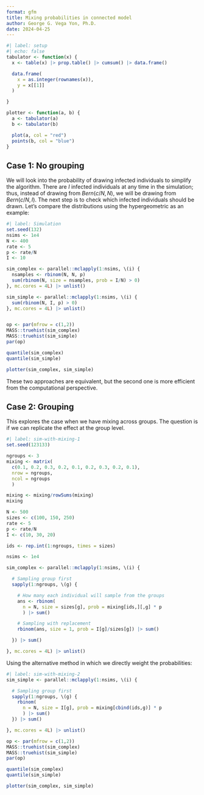 ```yaml
---
format: gfm
title: Mixing probabilities in connected model
author: George G. Vega Yon, Ph.D.
date: 2024-04-25
---
```


```r
#| label: setup
#| echo: false
tabulator <- function(x) {
  x <- table(x) |> prop.table() |> cumsum() |> data.frame()

  data.frame(
    x = as.integer(rownames(x)),
    y = x[[1]]
  )

}

plotter <- function(a, b) {
  a <- tabulator(a)
  b <- tabulator(b)

  plot(a, col = "red")
  points(b, col = "blue")
}
```

## Case 1: No grouping

We will look into the probability of drawing infected individuals to simplify the algorithm. There are $I$ infected individuals at any time in the simulation; thus, instead of drawing from $Bern(c/N, N)$, we will be drawing from $Bern(c/N, I)$. The next step is to check which infected individuals should be drawn. Let's compare the distributions using the hypergeometric as an example:


```r
#| label: Simulation
set.seed(132)
nsims <- 1e4
N <- 400
rate <- 5
p <- rate/N
I <- 10

sim_complex <- parallel::mclapply(1:nsims, \(i) {
  nsamples <- rbinom(N, N, p)
  sum(rbinom(N, size = nsamples, prob = I/N) > 0)
}, mc.cores = 4L) |> unlist()

sim_simple <- parallel::mclapply(1:nsims, \(i) {
  sum(rbinom(N, I, p) > 0)
}, mc.cores = 4L) |> unlist()


op <- par(mfrow = c(1,2))
MASS::truehist(sim_complex)
MASS::truehist(sim_simple)
par(op)

quantile(sim_complex)
quantile(sim_simple)

plotter(sim_complex, sim_simple)
```

These two approaches are equivalent, but the second one is more efficient from the computational perspective.

## Case 2: Grouping

This explores the case when we have mixing across groups. The question is if we can replicate the effect at the group level.

```r
#| label: sim-with-mixing-1
set.seed(123133)

ngroups <- 3
mixing <- matrix(
  c(0.1, 0.2, 0.3, 0.2, 0.1, 0.2, 0.3, 0.2, 0.1),
  nrow = ngroups,
  ncol = ngroups
  )

mixing <- mixing/rowSums(mixing)
mixing

N <- 500
sizes <- c(100, 150, 250)
rate <- 5
p <- rate/N
I <- c(10, 30, 20)

ids <- rep.int(1:ngroups, times = sizes)

nsims <- 1e4

sim_complex <- parallel::mclapply(1:nsims, \(i) {

  # Sampling group first
  sapply(1:ngroups, \(g) {

    # How many each individual will sample from the groups
    ans <- rbinom(
      n = N, size = sizes[g], prob = mixing[ids,][,g] * p
      ) |> sum()

    # Sampling with replacement
    rbinom(ans, size = 1, prob = I[g]/sizes[g]) |> sum()

  }) |> sum()

}, mc.cores = 4L) |> unlist()
```

Using the alternative method in which we directly weight the probabilities:

```r
#| label: sim-with-mixing-2
sim_simple <- parallel::mclapply(1:nsims, \(i) {

  # Sampling group first
  sapply(1:ngroups, \(g) {
    rbinom(
      n = N, size = I[g], prob = mixing[cbind(ids,g)] * p
      ) |> sum()
  }) |> sum()

}, mc.cores = 4L) |> unlist()

op <- par(mfrow = c(1,2))
MASS::truehist(sim_complex)
MASS::truehist(sim_simple)
par(op)

quantile(sim_complex)
quantile(sim_simple)

plotter(sim_complex, sim_simple)

```